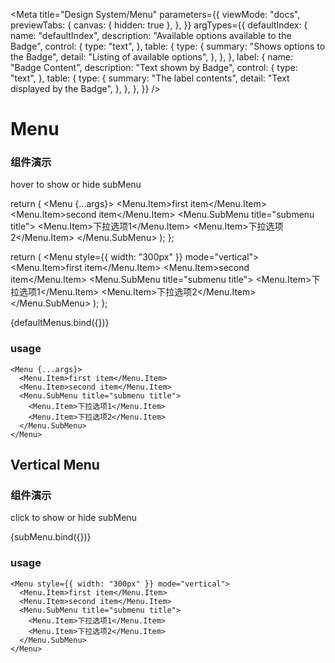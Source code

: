 
<Meta
  title="Design System/Menu"
  parameters={{
    viewMode: "docs",
    previewTabs: {
      canvas: { hidden: true },
    },
  }}
  argTypes={{
    defaultIndex: {
      name: "defaultIndex",
      description: "Available options available to the Badge",
      control: {
        type: "text",
      },
      table: {
        type: {
          summary: "Shows options to the Badge",
          detail: "Listing of available options",
        },
      },
    },
    label: {
      name: "Badge Content",
      description: "Text shown by Badge",
      control: {
        type: "text",
      },
      table: {
        type: {
          summary: "The label contents",
          detail: "Text displayed by the Badge",
        },
      },
    },
  }}
/>

# Menu

### 组件演示

hover to show or hide subMenu

  return (
    <Menu {...args}>
      <Menu.Item>first item</Menu.Item>
      <Menu.Item>second item</Menu.Item>
      <Menu.SubMenu title="submenu title">
        <Menu.Item>下拉选项1</Menu.Item>
        <Menu.Item>下拉选项2</Menu.Item>
      </Menu.SubMenu>
    </Menu>
  );
};

  return (
    <Menu style={{ width: "300px" }} mode="vertical">
      <Menu.Item>first item</Menu.Item>
      <Menu.Item>second item</Menu.Item>
      <Menu.SubMenu title="submenu title">
        <Menu.Item>下拉选项1</Menu.Item>
        <Menu.Item>下拉选项2</Menu.Item>
      </Menu.SubMenu>
    </Menu>
  );
};

<Story name="default Menu">{defaultMenus.bind({})}</Story>

### usage

```tsx
<Menu {...args}>
  <Menu.Item>first item</Menu.Item>
  <Menu.Item>second item</Menu.Item>
  <Menu.SubMenu title="submenu title">
    <Menu.Item>下拉选项1</Menu.Item>
    <Menu.Item>下拉选项2</Menu.Item>
  </Menu.SubMenu>
</Menu>
```

<ArgsTable of={Menu} />

## Vertical Menu

### 组件演示

click to show or hide subMenu

<Story name="Menu with SubMenu">{subMenu.bind({})}</Story>

### usage

```tsx
<Menu style={{ width: "300px" }} mode="vertical">
  <Menu.Item>first item</Menu.Item>
  <Menu.Item>second item</Menu.Item>
  <Menu.SubMenu title="submenu title">
    <Menu.Item>下拉选项1</Menu.Item>
    <Menu.Item>下拉选项2</Menu.Item>
  </Menu.SubMenu>
</Menu>
```
